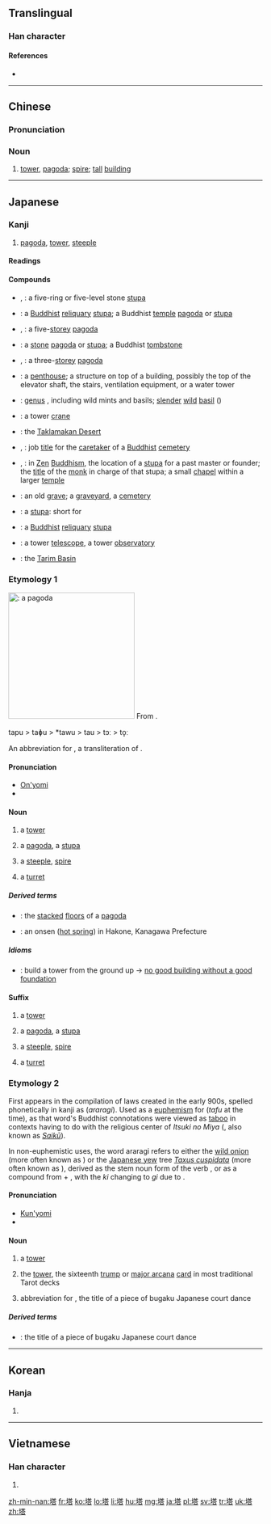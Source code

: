{{also|墖}}
==Translingual==

===Han character===
{{Han char|rn=32|rad=土|as=10|sn=13|four=4416<sub>1</sub>|canj=土廿人口 (GTOR)|ids=⿰[[土]][[荅]]}}

====References====
* {{Han ref|kx=0235.140|dkj=05332|dj=0473.070|hdz=10460.060|uh=5854|ud=22612|bh=B6F0|bd=46832}}

----

==Chinese==
{{zh-forms}}

===Pronunciation===
{{zh-pron
|m=tǎ
|ma=Zh-ta.ogg
|c=taap3
|h=pfs=thap
|mn=thah
|w=4thaq
|mc=y
|oc=y
|cat=n
}}

===Noun===
{{zh-noun}}

# [[tower]], [[pagoda]]; [[spire]]; [[tall]] [[building]]

----

==Japanese==
{{wikipedia|lang=ja}}
{{wikipedia|Pagoda}}

===Kanji===
{{ja-kanji|grade=c|rs=土10|style=s|kyu=墖}}

# [[pagoda]], [[tower]], [[steeple]]

====Readings====
{{ja-readings
|on=[[とう]] (tō)
|kun={{qualifier|rare}} [[てら]] (tera), {{qualifier|rare}} [[おか]] (oka), [[あららぎ]] (araragi)
}}

====Compounds====
{{der-top|Compounds}}
* {{l|ja|五輪の石塔|tr=[[ごりんのせきとう]], gorin no sekitō}}, {{l|ja|五輪の塔|tr=[[ごりんのとう]], gorin no tō}}: a five-ring or five-level stone [[stupa]]
* {{l|ja|仏塔|tr=[[ぶっとう]], buttō}}: a [[Buddhist]] [[reliquary]] [[stupa]]; a Buddhist [[temple]] [[pagoda]] or [[stupa]]
* {{l|ja|五重塔}}, {{l|ja|五重の塔|tr=[[ごじゅうのとう]], gojū no tō}}: a five-[[storey]] [[pagoda]]
* {{l|ja|石塔|tr=[[せきとう]], sekitō}}: a [[stone]] [[pagoda]] or [[stupa]]; a Buddhist [[tombstone]]
* {{l|ja|三重塔}}, {{l|ja|三重の塔|tr=[[さんじゅうのとう]], sanjū no tō}}: a three-[[storey]] [[pagoda]]
* {{l|ja|塔屋|tr=[[とうや]], tōya}}: a [[penthouse]]; a structure on top of a building, possibly the top of the elevator shaft, the stairs, ventilation equipment, or a water tower
* {{l|ja|塔花|tr=[[とうばな]], tōbana}}: [[genus]] {{taxlink|Clinopodium|genus|noshow=1}}, including wild mints and basils; [[slender]] [[wild]] [[basil]] ({{taxlink|Clinopodium gracile|species|noshow=1}})
{{der-mid}}
* {{l|ja|塔型クレーン|tr=[[とうがたクレーン]], tōgata kurēn}}: a tower [[crane]]
* {{l|ja|塔克拉瑪干砂漠|tr=[[たくらまかんさばく]], Takuramakan Sabaku}}: the [[Taklamakan Desert]]
* {{l|ja|塔主}}, {{l|ja|塔司|tr=[[たっす]], tassu}}: job [[title]] for the [[caretaker]] of a [[Buddhist]] [[cemetery]]
* {{l|ja|塔頭}}, {{l|ja|塔中|tr=[[たっちゅう]], tatchū}}: in [[Zen]] [[Buddhism]], the location of a [[stupa]] for a past master or founder; the [[title]] of the [[monk]] in charge of that stupa; a small [[chapel]] within a larger [[temple]]
* {{l|ja|塔頭|tr=[[たっちょう]], tatchō}}: an old [[grave]]; a [[graveyard]], a [[cemetery]]
* {{l|ja|塔婆|tr=[[とうば]], tōba}}: a [[stupa]]: short for {{l|ja|卒塔婆|tr=''sotōba''}}
* {{l|ja|塔廟|tr=[[とうびょう]], tōbyō}}: a [[Buddhist]] [[reliquary]] [[stupa]]
* {{l|ja|塔望遠鏡|tr=[[とうぼうえんきょう]], tōbōenkyō}}: a tower [[telescope]], a tower [[observatory]]
* {{l|ja|塔里木|tr=[[タリム]], Tarimu}}: the [[Tarim Basin]]
{{der-bottom}}

===Etymology 1===
[[File:Chokeiji03s2048.jpg|thumb|250px|{{lang|ja|塔}}: a [[pagoda]]]]
From {{etyl|ltc|ja|sort=とう}} {{term|lang=ltc|塔|tr=tɑp}}.

<span class="IPA">tapu > taɸu > *tawu > tau > tɔː > to̞ː</span>

An abbreviation for {{l|ja|卒塔婆|tr=''sotoba'', ''sotōba''}}, a transliteration of {{etyl|sa|ja|sort=とう}} {{term|स्तूप||heap|tr=stūpa|lang=sa}} .

====Pronunciation====
* [[音読み|On'yomi]]
* {{IPA|lang=ja|/to.o/|[to̞ː]}}

====Noun====
{{ja-noun|とう|hhira=たふ}}

# {{qualifier|in general}} a [[tower]]
# {{qualifier|Buddhist}} a [[pagoda]], a [[stupa]]
# {{qualifier|Christian}} a [[steeple]], [[spire]]
# {{qualifier|of a castle or fortification}} a [[turret]]

=====Derived terms=====
{{der-top}}
* {{l|ja|塔の層|tr=[[とうのこし]], tō no koshi}}: the [[stacked]] [[floor]]s of a [[pagoda]]
* {{l|ja|塔ノ沢温泉|tr=[[とうのさわおんせん]], Tō no Sawa Onsen}}: an onsen ([[hot spring]]) in Hakone, Kanagawa Prefecture
{{der-bottom}}

=====Idioms=====
* {{l|ja|塔は下から組め|tr=[[とうはしたからくめ]], tō wa shita kara kume}}: build a tower from the ground up → [[no good building without a good foundation]]

====Suffix====
{{ja-pos|とう|suffix}}

# {{qualifier|in general}} a [[tower]]
# {{qualifier|Buddhist}} a [[pagoda]], a [[stupa]]
# {{qualifier|Christian}} a [[steeple]], [[spire]]
# {{qualifier|of a castle or fortification}} a [[turret]]

===Etymology 2===
First appears in the ''{{w|Engishiki}}'' compilation of laws created in the early 900s, spelled phonetically in kanji as {{lang|ja|阿良良伎}} (''araragi'').  Used as a [[euphemism]] for {{lang|ja|塔}} (''tafu'' at the time), as that word's Buddhist connotations were viewed as [[taboo]] in contexts having to do with the religious center of ''Itsuki no Miya'' ({{l|ja|斎宮}}, also known as ''[[w:Saikū|Saikū]]'').

In non-euphemistic uses, the word araragi refers to either the [[wild onion]] (more often known as {{l|ja|ノビル|tr=''nobiru''}}) or the [[Japanese yew]] tree ''[[Taxus cuspidata]]'' (more often known as {{l|ja|イチイ|tr=''ichii''}}), derived as the stem noun form of the verb {{term|lang=ja|荒らぐ|tr=araragu||to become rough, wild, violent}}, or as a compound from {{term|lang=ja|粗|tr=arara||roughly, wildly}} + {{term|lang=ja|木|tr=ki||tree}}, with the ''ki'' changing to ''gi'' due to {{rendaku|あららぎ}}.

====Pronunciation====
* [[訓読み|Kun'yomi]]
* {{IPA|lang=ja|/a.ra.ra.ɡi/|[äɽäɽäɡi]|[äɽäɽäŋi]}}

====Noun====
{{ja-noun|あららぎ}}

# a [[tower]]
# {{context|lang=ja|sort=あららぎ|tarot}} the [[tower]], the sixteenth [[trump]] or [[major arcana]] [[card]] in most traditional Tarot decks
# abbreviation for {{l|ja|塔舞|tr=Araragimai}}, the title of a piece of bugaku Japanese court dance

=====Derived terms=====
* {{l|ja|塔舞|tr=[[あららぎまい]], Araragimai}}: the title of a piece of bugaku Japanese court dance

----

==Korean==

===Hanja===
{{ko-hanja|hangeul=[[탑]]|mr=t'ap}}

# {{defn|lang=ko|sort=土10}}

----

==Vietnamese==

===Han character===
{{vi-hantu|[[tháp]], [[thạp]], [[thóp]]|rs=土10}}

# {{defn|lang=vi|sort=土10}}

[[zh-min-nan:塔]]
[[fr:塔]]
[[ko:塔]]
[[lo:塔]]
[[li:塔]]
[[hu:塔]]
[[mg:塔]]
[[ja:塔]]
[[pl:塔]]
[[sv:塔]]
[[tr:塔]]
[[uk:塔]]
[[zh:塔]]